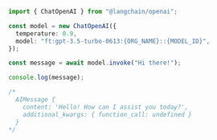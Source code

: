 ```typescript
import { ChatOpenAI } from "@langchain/openai";

const model = new ChatOpenAI({
  temperature: 0.9,
  model: "ft:gpt-3.5-turbo-0613:{ORG_NAME}::{MODEL_ID}",
});

const message = await model.invoke("Hi there!");

console.log(message);

/*
  AIMessage {
    content: 'Hello! How can I assist you today?',
    additional_kwargs: { function_call: undefined }
  }
*/
```

